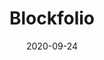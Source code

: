 ---
title: Blockfolio
status: publish
date: 2020-09-24
slug: Blockfolio is the leading cryptocurrency portfolio tracker in the world and also an IoTeX Delegate.
website: https://medium.com/iotex/blockfolio-iotex-partnering-to-bring-blockchain-to-the-masses-540e417975ed
twitter:
logo:
featured_img: https://wp.gcap1.iotex.io/wp-content/uploads/2020/10/blockfolio.jpg
telegram:
---